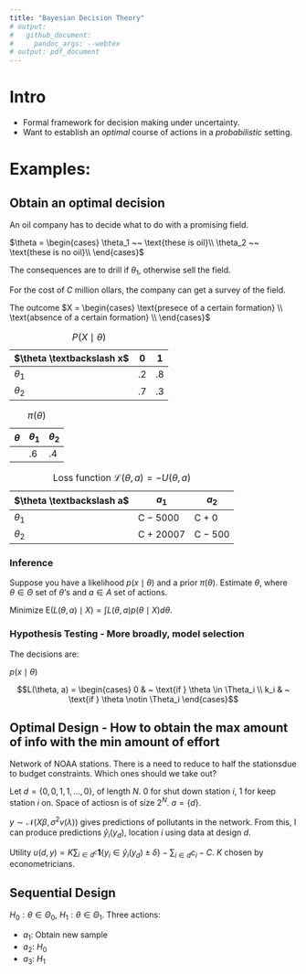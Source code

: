 ```yaml
---
title: "Bayesian Decision Theory"
# output:
#   github_document:
#     pandoc_args: --webtex
# output: pdf_document
---
```


\newcommand{\norm}[1]{\left\lVert#1\right\rVert}
\newcommand{\p}[1]{\left(#1\right)}
\newcommand{\bk}[1]{\left[#1\right]}
\newcommand{\bc}[1]{ \left\{#1\right\} }
\newcommand{\abs}[1]{ \left|#1\right| }
\newcommand{\mat}{ \begin{pmatrix} }
\newcommand{\tam}{ \end{pmatrix} }
\newcommand{\suml}{ \sum_{i=1}^n }
\newcommand{\prodl}{ \prod_{i=1}^n }
\newcommand{\ds}{ \displaystyle }
\newcommand{\df}[2]{ \frac{d#1}{d#2} }
\newcommand{\ddf}[2]{ \frac{d^2#1}{d{#2}^2} }
\newcommand{\pd}[2]{ \frac{\partial#1}{\partial#2} }
\newcommand{\pdd}[2]{\frac{\partial^2#1}{\partial{#2}^2} }
\newcommand{\N}{ \mathcal{N} }
\newcommand{\E}{ \text{E} }

# Intro

- Formal framework for decision making under uncertainty.
- Want to establish an *optimal* course of actions in a *probabilistic* setting.

# Examples:

## Obtain an optimal decision
An oil company has to decide what to do with a promising field.

$\theta = \begin{cases}
\theta_1 ~~ \text{these is oil}\\
\theta_2 ~~ \text{these is no oil}\\
\end{cases}$

The consequences are to drill if $\theta_1$, otherwise sell the field.

For the cost of $C$ million ollars, the company can get a survey of the field.

The outcome $X = \begin{cases}
\text{presece of a certain formation} \\
\text{absence of a certain formation} \\
\end{cases}$


| $\theta \textbackslash x$ | 0 | 1 |
|---|---|---|
| $\theta_1$ | .2 | .8 |
| $\theta_2$ | .7 | .3 |
Table: $P(X\mid\theta)$


| $\theta$ | $\theta_1$ | $\theta_2$ |
|---|---|---|
|  | .6 | .4 |
Table: $\pi(\theta)$


| $\theta \textbackslash a$ | $a_1$ | $a_2$ |
|---|---|---|
| $\theta_1$ | C $-$ 5000  | C $+$ 0 |
| $\theta_2$ | C $+$ 20007 | C $-$ 500  |
Table: Loss function $\mathcal{L}(\theta, a) = -U(\theta, a)$


### Inference 
Suppose you have a likelihood $p(x\mid \theta)$ and a prior $\pi(\theta)$.
Estimate $\theta$, where $\theta \in \Theta$ set of $\theta$'s and $a \in A$
set of actions.

\begin{align*}
L_1(\theta,a) &= (a-\theta)^2 \\
L_2(\theta,a) &= (a-\theta)^T C (a-\theta)\\
L_3(\theta,a) &= \abs{a-\theta} \\
\end{align*}

Minimize $\E(L(\theta, a) \mid X) = \int L(\theta, a) p(\theta\mid X) d\theta$.

### Hypothesis Testing - More broadly, model selection

\begin{align*}
H_0: & ~ \theta \in \Theta_0\\
H_1: & ~ \theta \in \Theta_1\\
\end{align*}

The decisions are:

\begin{align*}
a_0 & ~ \text{accept $H_0$} \\
a_1 & ~ \text{accept $H_1$} \\
\end{align*}

$p(x\mid\theta)$

$$L(\theta, a) = \begin{cases}
0 & ~ \text{if } \theta \in \Theta_i \\
k_i & ~ \text{if } \theta \notin \Theta_i
\end{cases}$$

## Optimal Design - How to obtain the max amount of info with the min amount of effort

Network of NOAA stations. There is a need to reduce to half the stationsdue to
budget constraints. Which ones should we take out?

Let $d = \bc{0, 0, 1, 1, \dots, 0}$, of length $N$. 0 for shut down station $i$, 1
for keep station $i$ on. Space of actiosn is of size $2^N$. $a = \bc{d}$.

$y \sim \N(X\beta, \sigma^2 v(\lambda))$ gives predictions of pollutants in the
network. From this, I can produce predictions $\hat{y}_i(y_d)$, location $i$
using data at design $d$.

Utility $u(d, y) = K \sum_{i \in d^c} \mathbf{1}\bc{y_i \in \hat y_i(y_d) \pm
\delta} - \sum_{i \in d} c_i - C$. $K$ chosen by econometricians.

## Sequential Design
$H_0: \theta \in \Theta_0$, $H_1: \theta \in \Theta_1$.
Three actions:

- $a_1$: Obtain new sample
- $a_2$: $H_0$
- $a_3$: $H_1$
